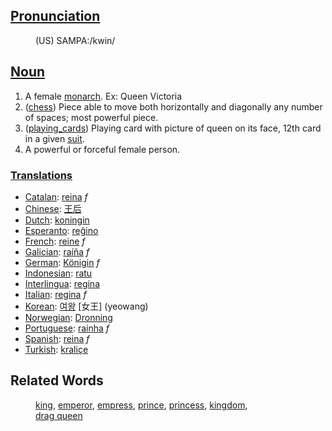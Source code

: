 ==[[Pronunciation]]==
:(US) SAMPA:/kwin/

==[[Noun]]==

# A female [[monarch]]. Ex: Queen Victoria
# ([[chess]]) Piece able to move both horizontally and diagonally any number of spaces; most powerful piece.
# ([[playing_cards]]) Playing card with picture of queen on its face, 12th card in a given [[suit]].
# A powerful or forceful female person.

===[[Translation]]s===
*[[Catalan]]: [[reina]] ''f''
*[[Chinese]]: [[王后]]
*[[Dutch]]: [[koningin]]
*[[Esperanto]]: [[reĝino]]
*[[French]]: [[reine]] ''f''
*[[Galician]]: [[raíña]] ''f''
*[[German]]: [[Königin]] ''f''
*[[Indonesian]]: [[ratu]]
*[[Interlingua]]: [[regina]]
*[[Italian]]: [[regina]] ''f''
*[[Korean]]: [[여왕]] [女王] (yeowang)
*[[Norwegian]]: [[Dronning]]
*[[Portuguese]]: [[rainha]] ''f''
*[[Spanish]]: [[reina]] ''f''
*[[Turkish]]: [[kraliçe]]

==Related Words==
:[[king]], [[emperor]], [[empress]], [[prince]], [[princess]], [[kingdom]],
:[[drag queen]]